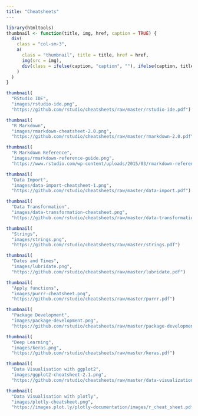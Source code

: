 ```yaml
---
title: "Cheatsheets"
---
```


```r
library(htmltools)
thumbnail <- function(title, img, href, caption = TRUE) {
  div(
    class = "col-sm-3",
    a(
      class = "thumbnail", title = title, href = href,
      img(src = img),
      div(class = ifelse(caption, "caption", ""), ifelse(caption, title, ""))
    )
  )
}
```

<div class="row">
```r
thumbnail(
  "RStudio IDE", 
  "images/rstudio-ide.png",
  "https://github.com/rstudio/cheatsheets/raw/master/rstudio-ide.pdf")

thumbnail(
  "R Markdown", 
  "images/rmarkdown-cheatsheet-2.0.png",
  "https://github.com/rstudio/cheatsheets/raw/master/rmarkdown-2.0.pdf")

thumbnail(
  "R Markdown Reference", 
  "images/rmarkdown-reference-guide.png",
  "https://www.rstudio.com/wp-content/uploads/2015/03/rmarkdown-reference.pdf")
```
</div>

<div class="row">
```r
thumbnail(
  "Data Import", 
  "images/data-import-cheatsheet-1.png",
  "https://github.com/rstudio/cheatsheets/raw/master/data-import.pdf")

thumbnail(
  "Data Transformation", 
  "images/data-transformation-cheatsheet.png",
  "https://github.com/rstudio/cheatsheets/raw/master/data-transformation.pdf")

thumbnail(
  "Strings", 
  "images/strings.png",
  "https://github.com/rstudio/cheatsheets/raw/master/strings.pdf")

thumbnail(
  "Dates and Times", 
  "images/lubridate.png",
  "https://github.com/rstudio/cheatsheets/raw/master/lubridate.pdf")
```
</div>

<div class="row">
```r
thumbnail(
  "Apply functions", 
  "images/purrr-cheatsheet.png",
  "https://github.com/rstudio/cheatsheets/raw/master/purrr.pdf")

thumbnail(
  "Package Development", 
  "images/package-development.png",
  "https://github.com/rstudio/cheatsheets/raw/master/package-development.pdf")
```
</div>

<div class="row">
```r
thumbnail(
  "Deep Learning", 
  "images/keras.png",
  "https://github.com/rstudio/cheatsheets/raw/master/keras.pdf")

thumbnail(
  "Data Visualisation with ggplot2", 
  "images/ggplot2-cheatsheet-2.1.png",
  "https://github.com/rstudio/cheatsheets/raw/master/data-visualization-2.1.pdf")

thumbnail(
  "Data Visualisation with plotly", 
  "images/plotly-cheatsheet.png",
  "https://images.plot.ly/plotly-documentation/images/r_cheat_sheet.pdf")
```
</div>


